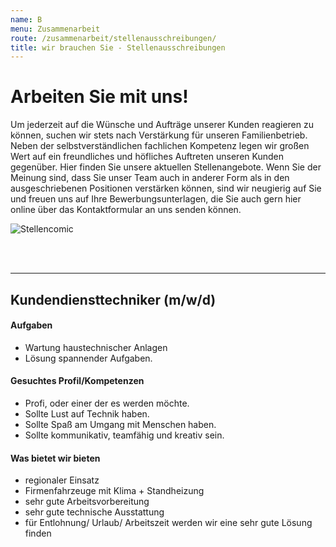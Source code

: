 ```yaml
---
name: B
menu: Zusammenarbeit
route: /zusammenarbeit/stellenausschreibungen/
title: wir brauchen Sie - Stellenausschreibungen
---
```


# Arbeiten Sie mit uns!

Um jederzeit auf die Wünsche und Aufträge unserer Kunden
reagieren zu können, suchen wir stets nach Verstärkung für
unseren Familienbetrieb. Neben der selbstverständlichen
fachlichen Kompetenz legen wir großen Wert auf ein freundliches
und höfliches Auftreten unseren Kunden gegenüber. Hier finden
Sie unsere aktuellen Stellenangebote. Wenn Sie der Meinung sind,
dass Sie unser Team auch in anderer Form als in den
ausgeschriebenen Positionen verstärken können, sind wir
neugierig auf Sie und freuen uns auf Ihre Bewerbungsunterlagen,
die Sie auch gern hier online über das Kontaktformular an uns
senden können.

![Stellencomic](/images/uploads/stellen.svg "Strichmaennchen strebend nach einem Arbeitsvertrag")

<br />
<br />

---

## Kundendiensttechniker (m/w/d)

#### Aufgaben 

- Wartung haustechnischer Anlagen
- Lösung spannender Aufgaben.

#### Gesuchtes Profil/Kompetenzen

- Profi, oder einer der es werden möchte.
- Sollte Lust auf Technik haben.
- Sollte Spaß am Umgang mit Menschen haben.
- Sollte kommunikativ, teamfähig und kreativ sein.

#### Was bietet wir bieten

- regionaler Einsatz
- Firmenfahrzeuge mit Klima + Standheizung
- sehr gute Arbeitsvorbereitung
- sehr gute technische Ausstattung
- für Entlohnung/ Urlaub/ Arbeitszeit werden wir eine sehr gute Lösung finden